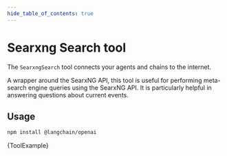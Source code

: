 ```yaml
---
hide_table_of_contents: true
---
```



# Searxng Search tool

The `SearxngSearch` tool connects your agents and chains to the internet.

A wrapper around the SearxNG API, this tool is useful for performing meta-search engine queries using the SearxNG API. It is particularly helpful in answering questions about current events.

## Usage



<IntegrationInstallTooltip></IntegrationInstallTooltip>

```bash npm2yarn
npm install @langchain/openai
```

<CodeBlock language="typescript">{ToolExample}</CodeBlock>
